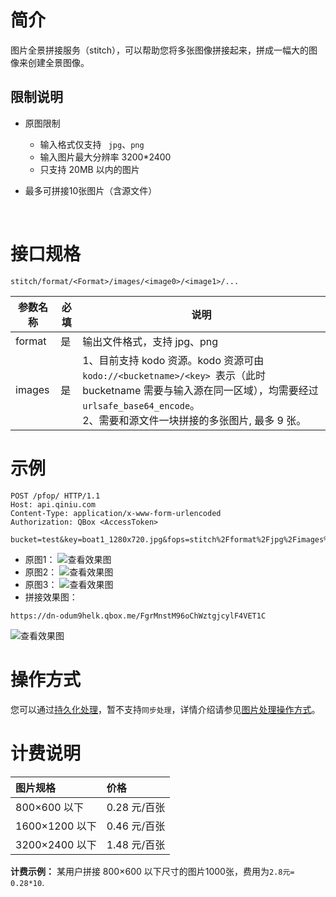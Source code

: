 # **简介**
图片全景拼接服务（stitch），可以帮助您将多张图像拼接起来，拼成一幅大的图像来创建全景图像。

## **限制说明**

- 原图限制

  - 输入格式仅支持 ` jpg`、`png`
  - 输入图片最大分辨率 3200*2400
  - 只支持 20MB 以内的图片

- 最多可拼接10张图片（含源文件）

  ​

# **接口规格**
```
stitch/format/<Format>/images/<image0>/<image1>/...
```

| 参数名称 | 必填 | 说明                                                         |
| -------- | ---- | ------------------------------------------------------------ |
| format   | 是   | 输出文件格式，支持 jpg、png                                  |
| images   | 是   | 1、目前支持 kodo 资源。kodo 资源可由 `kodo://<bucketname>/<key> `表示（此时 bucketname 需要与输入源在同一区域），均需要经过`urlsafe_base64_encode`。<br> 2、需要和源文件一块拼接的多张图片, 最多 9 张。 |

# **示例**
```
POST /pfop/ HTTP/1.1
Host: api.qiniu.com  
Content-Type: application/x-www-form-urlencoded  
Authorization: QBox <AccessToken>  

bucket=test&key=boat1_1280x720.jpg&fops=stitch%2Fformat%2Fjpg%2Fimages%2FaHR0cDovL3Eyeng3YTB3Ny5ia3QuY2xvdWRkbi5jb20vYm9hdDJfMTI4MHg3MjAuanBn%2FaHR0cDovL3Eyeng3YTB3Ny5ia3QuY2xvdWRkbi5jb20vYm9hdDNfMTI4MHg3MjAuanBn&notifyURL=http%3A%2F%2Ffake.com%2Fqiniu%2Fnotify
```

- 原图1：
  ![查看效果图](https://dn-odum9helk.qbox.me/FjrKdVO3a18Z83thRRgmf13FE0oh)
- 原图2：
  ![查看效果图](https://dn-odum9helk.qbox.me/FsKv0MHulo7NB4jadBKDK-B1pE5t)
- 原图3：
  ![查看效果图](https://dn-odum9helk.qbox.me/Fka1rcchu7GuznVVIWvf9m76me-O)
- 拼接效果图：  
```
https://dn-odum9helk.qbox.me/FgrMnstM96oChWztgjcylF4VET1C
```
![查看效果图](https://dn-odum9helk.qbox.me/FgrMnstM96oChWztgjcylF4VET1C)
​		
# **操作方式**

您可以通过[持久化处理](/dora/api/1291/persistent-data-processing-pfop)，暂不支持`同步处理`，详情介绍请参见[图片处理操作方式](/dora/api/8234/the-image-processing1)。



# **计费说明**	

| 图片规格       | 价格         |
| :------------- | :----------- |
| 800×600 以下   | 0.28 元/百张 |
| 1600×1200 以下 | 0.46 元/百张 |
| 3200×2400 以下 | 1.48 元/百张 |

**计费示例：** 某用户拼接 800×600 以下尺寸的图片1000张，费用为`2.8元= 0.28*10`.